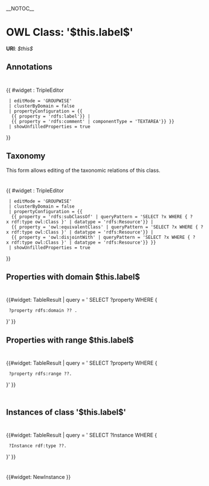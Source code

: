 __NOTOC__

= OWL Class: '$this.label$' =

'''URI''': ''$this$''

== Annotations == 

<div style="width:650px; padding-top:10px">
{{ #widget : TripleEditor
  | editMode = 'GROUPWISE'
  | clusterByDomain = false
  | propertyConfiguration = {{
   {{ property = 'rdfs:label'}} |
   {{ property = 'rdfs:comment' | componentType = 'TEXTAREA'}} }}
  | showUnfilledProperties = true
}}
</div>


== Taxonomy ==

This form allows editing of the taxonomic relations of this class.

<div style="width:650px; padding-top:10px">
{{ #widget : TripleEditor
  | editMode = 'GROUPWISE'
  | clusterByDomain = false
  | propertyConfiguration = {{
   {{ property = 'rdfs:subClassOf' | queryPattern = 'SELECT ?x WHERE { ?x rdf:type owl:Class }' | datatype = 'rdfs:Resource'}} |
   {{ property = 'owl:equivalentClass' | queryPattern = 'SELECT ?x WHERE { ?x rdf:type owl:Class }' | datatype = 'rdfs:Resource'}} |
   {{ property = 'owl:disjointWith' | queryPattern = 'SELECT ?x WHERE { ?x rdf:type owl:Class }' | datatype = 'rdfs:Resource'}} }}
  | showUnfilledProperties = true
}}
</div>


== Properties with domain $this.label$ ==

<div style="width:650px; padding-top:10px; padding-bottom:10px">
{{#widget: TableResult |
query = '
SELECT ?property WHERE { 
  ?property rdfs:domain ?? .  
}'
}}
<div>

== Properties with range $this.label$ ==

<div style="width:650px; padding-top:10px; padding-bottom:10px">
{{#widget: TableResult |
query = '
SELECT ?property WHERE { 
  ?property rdfs:range ??.  
}'
}}
</div>

== Instances of class '$this.label$' ==

<div style="width:650px; padding-top:10px; padding-bottom:10px">
{{#widget: TableResult |
query = '
SELECT ?Instance WHERE { 
  ?Instance rdf:type ??.  
}'
}}
</div>

{{#widget: NewInstance }}
